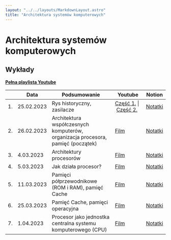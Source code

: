 ```yaml
---
layout: "../../layouts/MarkdownLayout.astro"
title: "Architektura systemów komputerowych"
---
```


# Architektura systemów komputerowych

## Wykłady

[**Pełna playlista Youtube**](https://www.youtube.com/playlist?list=PLxnzOnUpNzMBcamvzq0ktoyRrVv7d7crM)

<div className="overflow-auto">

|     | Data       | Podsumowanie                                                                    | Youtube                                                                                                  | Notion                                                                                                                           |
| --- | ---------- | ------------------------------------------------------------------------------- | -------------------------------------------------------------------------------------------------------- | -------------------------------------------------------------------------------------------------------------------------------- |
| 1.  | 25.02.2023 | Rys historyczny, zasilacze                                                      | [Część&nbsp;1.](https://youtu.be/YwQCp4BLqBo)&nbsp;\|&nbsp;[Część&nbsp;2.](https://youtu.be/F5bRQQndTp8) | [Notatki](https://zippy-tamarillo-525.notion.site/Architektura-System-w-Komputerowych-Wyk-ad-1-91fce88c9d8f4f7ebbcef8c9a075eb86) |
| 2.  | 26.02.2023 | Architektura współczesnych komputerów, organizacja procesora, pamięć (początek) | [Film](https://youtu.be/rekkn6gavxM)                                                                     | [Notatki](https://zippy-tamarillo-525.notion.site/Architektura-System-w-Komputerowych-Wyk-ad-2-73ad1aa0e5374145b9c4954337115d04) |
| 3.  | 4.03.2023  | Architektury procesorów                                                         | [Film](https://youtu.be/5Ho1fsppn6M)                                                                     | [Notatki](https://zippy-tamarillo-525.notion.site/Architektura-System-w-Komputerowych-Wyk-ad-3-8179325aaa224cd5a1b312a7fb4945e6) |
| 4.  | 5.03.2023  | Jak działa procesor?                                                            | [Film](https://youtu.be/n_oWUbs9ejs)                                                                     | [Notatki](https://zippy-tamarillo-525.notion.site/Architektura-System-w-Komputerowych-Wyk-ad-4-bcd22249388648099dfca0eeab410062) |
| 5.  | 11.03.2023 | Pamięci półprzewodnikowe (ROM i RAM), pamięć Cache                              | [Film](https://youtu.be/6qojpGamM6g)                                                                     | [Notatki](https://zippy-tamarillo-525.notion.site/Architektura-System-w-Komputerowych-Wyk-ad-5-4c1634bcef914f779833560d2137e402) |
| 6.  | 25.03.2023 | Pamięć Cache, pamięci operacyjna                                                | [Film](https://youtu.be/elNxoOqPK9g)                                                                     | [Notatki](https://zippy-tamarillo-525.notion.site/Architektura-System-w-Komputerowych-Wyk-ad-6-fb8b93a43bb24c869c0786cc50cb6b0f) |
| 7.  | 1.04.2023  | Procesor jako jednostka centralna systemu komputerowego (CPU)                   | [Film](https://youtu.be/00EhzaF8ryA)                                                                     | [Notatki](https://zippy-tamarillo-525.notion.site/Architektura-System-w-Komputerowych-Wyk-ad-7-ebfe884f247b4ee093dac7666f73a9ae) |

</div>
